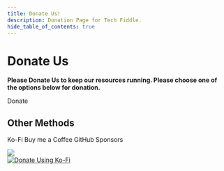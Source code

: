 ---
title: Donate Us!
description: Donation Page for Tech Fiddle.
hide_table_of_contents: true
---


# Donate Us

**Please Donate Us to keep our resources running. Please choose one of the options below for donation.**

<Link className="button button--primary" href="https://donate.stripe.com/28oaG0b3C3EZceIeUV">Donate</Link>

<StripeModal />

## Other Methods

<div className="button-group button-group--block">
    <Link className="button button--primary" href="https://ko-fi.com/techfiddle">Ko-Fi</Link>
    <Link className="button button--primary" href="https://www.buymeacoffee.com/techfiddle">Buy me a Coffee</Link>
    <Link className="button button--primary" href="https://github.com/sponsors/RudraSen2/">GitHub Sponsors</Link>
</div>

<a href="https://www.buymeacoffee.com/techfiddle"><img src="https://img.buymeacoffee.com/button-api/?text=Buy me a coffee&emoji=&slug=techfiddle&button_colour=FFDD00&font_colour=000000&font_family=Inter&outline_colour=000000&coffee_colour=ffffff" /></a>
<br />
[![Donate Using Ko-Fi](https://ko-fi.com/img/githubbutton_sm.svg)](https://ko-fi.com/L3L5F43KS)
